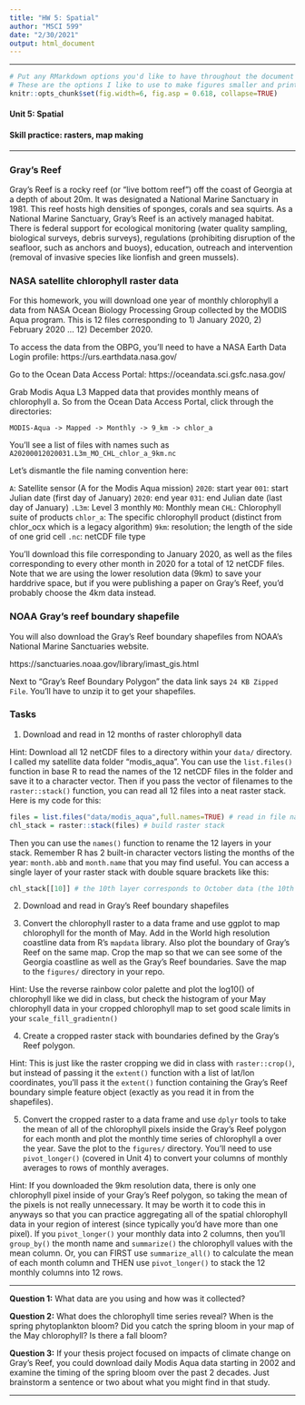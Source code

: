 ```yaml
---
title: "HW 5: Spatial"
author: "MSCI 599"
date: "2/30/2021"
output: html_document
---
```


***

```r
# Put any RMarkdown options you'd like to have throughout the document here
# These are the options I like to use to make figures smaller and print code output right below the command:
knitr::opts_chunk$set(fig.width=6, fig.asp = 0.618, collapse=TRUE) 
```

#### Unit 5: Spatial

#### Skill practice: rasters, map making

***

### Gray's Reef

Gray's Reef is a rocky reef (or "live bottom reef") off the coast of Georgia at a depth of about 20m. It was designated a National Marine Sanctuary in 1981. This reef hosts high densities of sponges, corals and sea squirts. As a National Marine Sanctuary, Gray's Reef is an actively managed habitat. There is federal support for ecological monitoring (water quality sampling, biological surveys, debris surveys), regulations (prohibiting disruption of the seafloor, such as anchors and buoys), education, outreach and intervention (removal of invasive species like lionfish and green mussels).

### NASA satellite chlorophyll raster data

For this homework, you will download one year of monthly chlorophyll a data from NASA Ocean Biology Processing Group collected by the MODIS Aqua program. This is 12 files corresponding to 1) January 2020, 2) February 2020 ... 12) December 2020. 

To access the data from the OBPG, you'll need to have a NASA Earth Data Login profile: 
https://urs.earthdata.nasa.gov/

Go to the Ocean Data Access Portal:
https://oceandata.sci.gsfc.nasa.gov/

Grab Modis Aqua L3 Mapped data that provides monthly means of chlorophyll a. So from the Ocean Data Access Portal, click through the directories: 

`MODIS-Aqua -> Mapped -> Monthly -> 9_km -> chlor_a`

You'll see a list of files with names such as `A20200012020031.L3m_MO_CHL_chlor_a_9km.nc`

Let's dismantle the file naming convention here: 

`A`: Satellite sensor (A for the Modis Aqua mission)
`2020`: start year
`001`: start Julian date (first day of January)
`2020`: end year
`031`: end Julian date (last day of January)
`.L3m`: Level 3 monthly 
`MO`: Monthly mean
`CHL`: Chlorophyll suite of products
`chlor_a`: The specific chlorophyll product (distinct from chlor_ocx which is a legacy algorithm)
`9km`: resolution; the length of the side of one grid cell
`.nc`: netCDF file type

You'll download this file corresponding to January 2020, as well as the files corresponding to every other month in 2020 for a total of 12 netCDF files. Note that we are using the lower resolution data (9km) to save your harddrive space, but if you were publishing a paper on Gray's Reef, you'd probably choose the 4km data instead.

### NOAA Gray's reef boundary shapefile

You will also download the Gray's Reef boundary shapefiles from NOAA's National Marine Sanctuaries website.

https://sanctuaries.noaa.gov/library/imast_gis.html

Next to "Gray's Reef Boundary Polygon" the data link says `24 KB Zipped File`. You'll have to unzip it to get your shapefiles.

### Tasks

1. Download and read in 12 months of raster chlorophyll data

Hint: Download all 12 netCDF files to a directory within your `data/` directory. I called my satellite data folder "modis_aqua". You can use the `list.files()` function in base R to read the names of the 12 netCDF files in the folder and save it to a character vector. Then if you pass the vector of filenames to the `raster::stack()` function, you can read all 12 files into a neat raster stack. Here is my code for this:

```r
files = list.files("data/modis_aqua",full.names=TRUE) # read in file names
chl_stack = raster::stack(files) # build raster stack
```

Then you can use the `names()` function to rename the 12 layers in your stack. Remember R has 2 built-in character vectors listing the months of the year: `month.abb` and `month.name` that you may find useful. You can access a single layer of your raster stack with double square brackets like this:

```r
chl_stack[[10]] # the 10th layer corresponds to October data (the 10th month)
```

2. Download and read in Gray's Reef boundary shapefiles

3. Convert the chlorophyll raster to a data frame and use ggplot to map chlorophyll for the month of May. Add in the World high resolution coastline data from R's `mapdata` library. Also plot the boundary of Gray's Reef on the same map. Crop the map so that we can see some of the Georgia coastline as well as the Gray's Reef boundaries. Save the map to the `figures/` directory in your repo.

Hint: Use the reverse rainbow color palette and plot the log10() of chlorophyll like we did in class, but check the histogram of your May chlorophyll data in your cropped chlorophyll map to set good scale limits in your `scale_fill_gradientn()`

4. Create a cropped raster stack with boundaries defined by the Gray's Reef polygon. 

Hint: This is just like the raster cropping we did in class with `raster::crop()`, but instead of passing it the `extent()` function with a list of lat/lon coordinates, you'll pass it the `extent()` function containing the Gray's Reef boundary simple feature object (exactly as you read it in from the shapefiles). 

5. Convert the cropped raster to a data frame and use `dplyr` tools to take the mean of all of the chlorophyll pixels inside the Gray's Reef polygon for each month and plot the monthly time series of chlorophyll a over the year. Save the plot to the `figures/` directory. You'll need to use `pivot_longer()` (covered in Unit 4) to convert your columns of monthly averages to rows of monthly averages.

Hint: If you downloaded the 9km resolution data, there is only one chlorophyll pixel inside of your Gray's Reef polygon, so taking the mean of the pixels is not really unnecessary. It may be worth it to code this in anyways so that you can practice aggregating all of the spatial chlorophyll data in your region of interest (since typically you'd have more than one pixel). If you `pivot_longer()` your monthly data into 2 columns, then you'll `group_by()` the month name and `summarize()` the chlorophyll values with the mean column. Or, you can FIRST use `summarize_all()` to calculate the mean of each month column and THEN use `pivot_longer()` to stack the 12 monthly columns into 12 rows.

***

**Question 1:** What data are you using and how was it collected?

**Question 2:** What does the chlorophyll time series reveal? When is the spring phytoplankton bloom? Did you catch the spring bloom in your map of the May chlorophyll? Is there a fall bloom?

**Question 3:** If your thesis project focused on impacts of climate change on Gray's Reef, you could download daily Modis Aqua data starting in 2002 and examine the timing of the spring bloom over the past 2 decades. Just brainstorm a sentence or two about what you might find in that study.

***
